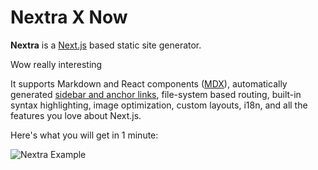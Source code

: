 
# Nextra X Now 

**Nextra** is a [Next.js](https://nextjs.org) based static site generator.

Wow really interesting

It supports Markdown and React components ([MDX](/features/mdx)), automatically generated [sidebar and anchor links](/get-started#sidebar-and-anchor-links), file-system based routing, built-in syntax highlighting, image optimization, custom layouts, i18n, and all the features you love about Next.js.

Here's what you will get in 1 minute:

<Bleed>![Nextra Example](../public/demo.png)</Bleed>
